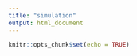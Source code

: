 ```yaml
---
title: "simulation"
output: html_document
---
```


```r
knitr::opts_chunk$set(echo = TRUE)
```

```r

```

